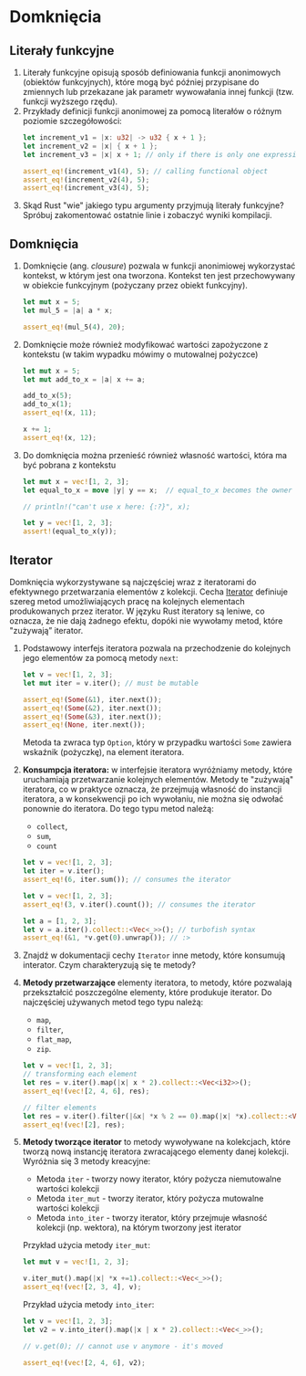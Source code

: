 # Domknięcia

## Literały funkcyjne

1. Literały funkcyjne opisują sposób definiowania funkcji anonimowych (obiektów funkcyjnych), które mogą być później przypisane do zmiennych lub przekazane jak parametr wywowałania innej funkcji (tzw. funkcji wyższego rzędu). 
1. Przykłady definicji funkcji anonimowej za pomocą literałów o różnym poziomie szczegółowości:
    ```rust
    let increment_v1 = |x: u32| -> u32 { x + 1 };
    let increment_v2 = |x| { x + 1 };
    let increment_v3 = |x| x + 1; // only if there is only one expression

    assert_eq!(increment_v1(4), 5); // calling functional object
    assert_eq!(increment_v2(4), 5);
    assert_eq!(increment_v3(4), 5);
    ```
1. Skąd Rust "wie" jakiego typu argumenty przyjmują literały funkcyjne? Spróbuj zakomentować ostatnie linie i zobaczyć wyniki kompilacji.

## Domknięcia
1. Domknięcie (ang. *clousure*) pozwala w funkcji anonimiowej wykorzystać kontekst, w którym jest ona tworzona. Kontekst ten jest przechowywany w obiekcie funkcyjnym (pożyczany przez obiekt funkcyjny). 
    ```rust
    let mut x = 5;
    let mul_5 = |a| a * x;

    assert_eq!(mul_5(4), 20);
    ```
1. Domknięcie może również modyfikować wartości zapożyczone z kontekstu (w takim wypadku mówimy o mutowalnej pożyczce)
    ```rust
    let mut x = 5;
    let mut add_to_x = |a| x += a;

    add_to_x(5);
    add_to_x(1);
    assert_eq!(x, 11);

    x += 1;
    assert_eq!(x, 12);
    ```
1. Do domknięcia można przenieść również własność wartości, która ma być pobrana z kontekstu
    ```rust
    let mut x = vec![1, 2, 3];
    let equal_to_x = move |y| y == x;  // equal_to_x becomes the owner of x

    // println!("can't use x here: {:?}", x);

    let y = vec![1, 2, 3];
    assert!(equal_to_x(y));
    ```

## Iterator 

Domknięcia wykorzystywane są najczęściej wraz z iteratorami do efektywnego przetwarzania elementów z kolekcji. 
Cecha [Iterator](https://doc.rust-lang.org/std/iter/trait.Iterator.html) definiuje szereg metod umożliwiających pracę na kolejnych elementach produkowanych przez iterator. W języku Rust iteratory są leniwe, co oznacza, że nie dają żadnego efektu, dopóki nie wywołamy metod, które "zużywają” iterator.

1. Podstawowy interfejs iteratora pozwala na przechodzenie do kolejnych jego elementów za pomocą metody `next`:
    ```rust
    let v = vec![1, 2, 3];
    let mut iter = v.iter(); // must be mutable

    assert_eq!(Some(&1), iter.next());
    assert_eq!(Some(&2), iter.next());
    assert_eq!(Some(&3), iter.next());
    assert_eq!(None, iter.next());
    ```
    Metoda ta zwraca typ `Option`, który w przypadku wartości `Some` zawiera wskaźnik (pożyczkę), na element iteratora. 
1. **Konsumpcja iteratora:** w interfejsie iteratora wyróżniamy metody, które uruchamiają przetwarzanie kolejnych elementów. Metody te "zużywają" iteratora, co w praktyce oznacza, że przejmują własność do instancji iteratora, a w konsekwencji po ich wywołaniu, nie można się odwołać ponownie do iteratora. Do tego typu metod należą:
    - `collect`,
    - `sum`,
    - `count`
    ```rust
    let v = vec![1, 2, 3];
    let iter = v.iter();
    assert_eq!(6, iter.sum()); // consumes the iterator

    let v = vec![1, 2, 3];
    assert_eq!(3, v.iter().count()); // consumes the iterator

    let a = [1, 2, 3];
    let v = a.iter().collect::<Vec<_>>(); // turbofish syntax
    assert_eq!(&1, *v.get(0).unwrap()); // :>
    ```
1. Znajdź w dokumentacji cechy `Iterator` inne metody, które konsumują interator. Czym charakteryzują się te metody?
1. **Metody przetwarzające** elementy iteratora, to metody, które pozwalają przekształcić poszczególne elementy, które produkuje iterator. Do najczęściej używanych metod tego typu należą:
    - `map`,
    - `filter`,
    - `flat_map`,
    - `zip`.
    ```rust
    let v = vec![1, 2, 3];
    // transforming each element
    let res = v.iter().map(|x| x * 2).collect::<Vec<i32>>();
    assert_eq!(vec![2, 4, 6], res);

    // filter elements
    let res = v.iter().filter(|&x| *x % 2 == 0).map(|x| *x).collect::<Vec<i32>>();
    assert_eq!(vec![2], res);
    ```
1. **Metody tworzące iterator** to metody wywoływane na kolekcjach, które tworzą nową instancję iteratora zwracającego elementy danej kolekcji. Wyróżnia się 3 metody kreacyjne:
    - Metoda `iter` - tworzy nowy iterator, który pożycza niemutowalne wartości kolekcji
    - Metoda `iter_mut` - tworzy iterator, który pożycza mutowalne wartości kolekcji
    - Metoda `into_iter` - tworzy iterator, który przejmuje własność kolekcji (np. wektora), na którym tworzony jest iterator

    Przykład użycia metody `iter_mut`:
    ```rust
    let mut v = vec![1, 2, 3];

    v.iter_mut().map(|x| *x +=1).collect::<Vec<_>>();
    assert_eq!(vec![2, 3, 4], v);
    ```

    Przykład użycia metody `into_iter`:
    ```rust
    let v = vec![1, 2, 3];
    let v2 = v.into_iter().map(|x | x * 2).collect::<Vec<_>>();

    // v.get(0); // cannot use v anymore - it's moved

    assert_eq!(vec![2, 4, 6], v2);
    ```

